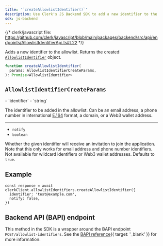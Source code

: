 ```yaml
---
title: '`createAllowlistIdentifier()`'
description: Use Clerk's JS Backend SDK to add a new identifier to the allowlist.
sdk: js-backend
---
```


{/* clerk/javascript file: https://github.com/clerk/javascript/blob/main/packages/backend/src/api/endpoints/AllowlistIdentifierApi.ts#L22 */}

Adds a new identifier to the allowlist. Returns the created [`AllowlistIdentifier`](/docs/reference/backend/types/backend-allowlist-identifier) object.

```ts
function createAllowlistIdentifier(
  params: AllowlistIdentifierCreateParams,
): Promise<AllowlistIdentifier>
```

## `AllowlistIdentifierCreateParams`

<Properties>
  - `identifier`
  - `string`

  The identifier to be added in the allowlist. Can be an email address, a phone number in international [E.164](https://en.wikipedia.org/wiki/E.164) format, a domain, or a Web3 wallet address.

  ---

  - `notify`
  - `boolean`

  Whether the given identifier will receive an invitation to join the application. Note that this only works for email address and phone number identifiers. Not available for wildcard identifiers or Web3 wallet addresses. Defaults to `true`.
</Properties>

## Example

<Include src="_partials/backend/usage" />

```tsx
const response = await clerkClient.allowlistIdentifiers.createAllowlistIdentifier({
  identifier: 'test@example.com',
  notify: false,
})
```

## Backend API (BAPI) endpoint

This method in the SDK is a wrapper around the BAPI endpoint `POST/allowlist-identifiers`. See the [BAPI reference](/docs/reference/backend-api/tag/allow-list-block-list/post/allowlist_identifiers){{ target: '_blank' }} for more information.
